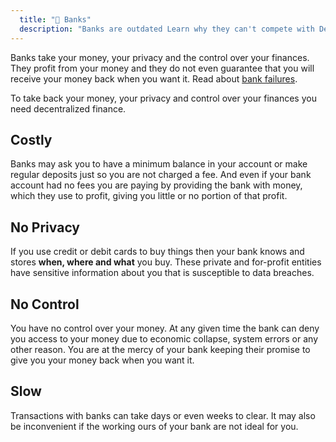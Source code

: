 ```yaml
---
  title: "🏦 Banks"
  description: "Banks are outdated Learn why they can't compete with DeFi."
---
```


Banks take your money, your privacy and the control over your finances. They profit from your money and they do not even guarantee that you will receive your money back when you want it. Read about [bank failures](https://en.wikipedia.org/wiki/Bank_failure).

To take back your money, your privacy and control over your finances you need decentralized finance.

## Costly

Banks may ask you to have a minimum balance in your account or make regular deposits just so you are not charged a fee. And even if your bank account had no fees you are paying by providing the bank with money, which they use to profit, giving you little or no portion of that profit.

## No Privacy

If you use credit or debit cards to buy things then your bank knows and stores **when, where and what** you buy. These private and for-profit entities have sensitive information about you that is susceptible to data breaches.

## No Control

You have no control over your money. At any given time the bank can deny you access to your money due to economic collapse, system errors or any other reason. You are at the mercy of your bank keeping their promise to give you your money back when you want it.

## Slow

Transactions with banks can take days or even weeks to clear. It may also be inconvenient if the working ours of your bank are not ideal for you.
